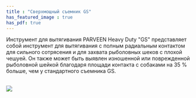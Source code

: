 ```yaml
---
title : "Сверхмощный съемник GS"
has_featured_image : true
has_pdf: true
---
```


Инструмент для вытягивания PARVEEN Heavy Duty "GS" представляет собой инструмент для вытягивания с полным радиальным контактом для сильного сотрясения и для захвата рыболовных шеков с плохой чешуей. Он также может быть выявлен изношенной или поврежденной рыболовной шейкой благодаря площади контакта с собаками на 35 % больше, чем у стандартного съемника GS.

<br />
<Image src={image} />